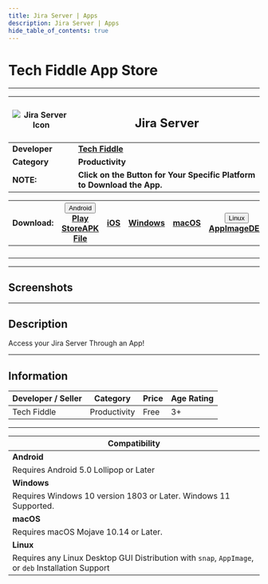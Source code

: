 ```yaml
---
title: Jira Server | Apps
description: Jira Server | Apps
hide_table_of_contents: true
---
```


# Tech Fiddle App Store

---

| ![Jira Server Icon](https://cdn.complabs.in/img/apps/jira-server.png) | <h2>Jira Server</h2>                                                    |
| ---------------------------------------------- | ----------------------------------------------------------------------- |
| **Developer**                                  | [**Tech Fiddle**](https://complabs.in/apps)                               |
| **Category**                                   | **Productivity**                                                        |
| **NOTE:**                                      | **Click on the Button for Your Specific Platform to Download the App.** |

| **Download:** | <div class="dropdown disabled"><button class="disabled button button--primary"><i class="fa-brands fa-android"></i> Android <i class="fa-solid fa-caret-down"></i></button><div class="disabled dropdown-content"><a class="disabled" href="#">Play Store</a><a class="disabled" href="#">APK File</a></div></div> | <a href="#" target="_blank" rel="noopener noreferrer" class="button button--primary disabled"><i class="fa-brands fa-app-store-ios"></i> iOS</a> | <a href="https://github.com/Comp-Labs/Jira-Server/releases/latest/download/Jira-Server.exe" target="_blank" rel="noopener noreferrer" class="button button--primary"><i class="fa-brands fa-windows"></i> Windows</a> | <a href="https://github.com/Comp-Labs/comp-labs-meet/releases/latest/download/Jira-Server.dmg" target="_blank" rel="noopener noreferrer" class="button button--primary"><i class="fa-brands fa-apple"></i> macOS</a> | <div class="dropdown"><button class="button button--primary"><i class="fa-brands fa-linux"></i> Linux <i class="fa-solid fa-caret-down"></i></button><div class="dropdown-content"><a href="https://github.com/Comp-Labs/Jira-Server/releases/latest/download/Jira-Server-x86_64.AppImage">AppImage</a><a href="https://github.com/Comp-Labs/Jira-Server/releases/latest/download/Jira-Server-amd64.deb">DEB</a></div></div> |
| :-----------: | :----------------------------------------------------------------------------------------------------------------------------------------------------------------------------------------------------------------------------------------------------------------------------------------------------------------: | :--------------------------------------------------------------------------------------------------------------------------------------------: | :-------------------------------------------------------------------------------------------------------------------------------------------------------------------------------------------------------------------: | :------------------------------------------------------------------------------------------------------------------------------------------------------------------------------------------------------------------: | :--------------------------------------------------------------------------------------------------------------------------------------------------------------------------------------------------------------------------------------------------------------------------------------------------------------------------------------------------------------------------------------------------------------------------: |
|               |                                                                                                                                                                                                                                                                                                                    |                                                                                                                                                |                                                                                                                                                                                                                       |                                                                                                                                                                                                                      |                                                                                                                                                                                                                                                                                                                                                                                                                              |
|               |                                                                                                                                                                                                                                                                                                                    |                                                                                                                                                |                                                                                                                                                                                                                       |                                                                                                                                                                                                                      |                                                                                                                                                                                                                                                                                                                                                                                                                              |
|               |                                                                                                                                                                                                                                                                                                                    |                                                                                                                                                |                                                                                                                                                                                                                       |                                                                                                                                                                                                                      |                                                                                                                                                                                                                                                                                                                                                                                                                              |
|               |                                                                                                                                                                                                                                                                                                                    |                                                                                                                                                |                                                                                                                                                                                                                       |                                                                                                                                                                                                                      |                                                                                                                                                                                                                                                                                                                                                                                                                              |

---

## Screenshots

<Tabs className="unique-tabs">
  <TabItem value="Windows">
    <ShowcaseCarousel
      aspectRatio={6000 / 4000}
      sites={[
        {
          name: "Windows Screenshot 1",
          image:
            "https://cdn.complabs.in/img/default.jpg",
          url: "",
        },
        {
          name: "Windows Screenshot 2",
          image:
            "https://cdn.complabs.in/img/default.jpg",
          url: "",
        },
        {
          name: "Windows Screenshot 3",
          image:
            "https://cdn.complabs.in/img/default.jpg",
          url: "",
        },
      ]}
    />
  </TabItem>
  <TabItem value="macOS">
    <ShowcaseCarousel
      aspectRatio={6000 / 4000}
      sites={[
        {
          name: "macOS Screenshot 1",
          image: "https://cdn.complabs.in/img/default.jpg",
          url: "",
        },
        {
          name: "macOS Screenshot 2",
          image: "https://cdn.complabs.in/img/default.jpg",
          url: "",
        },
        {
          name: "macOS Screenshot 3",
          image: "https://cdn.complabs.in/img/default.jpg",
          url: "",
        },
      ]}
    />
  </TabItem>
  <TabItem value="Linux">
    <ShowcaseCarousel
      aspectRatio={799 / 636}
      sites={[
        {
          name: "Linux Screenshot 1",
          image:
            "https://cdn.complabs.in/img/default.jpg",
          url: "",
        },
        {
          name: "Linux Screenshot 2",
          image:
            "https://cdn.complabs.in/img/default.jpg",
          url: "",
        },
        {
          name: "Linux Screenshot 3",
          image:
            "https://cdn.complabs.in/img/default.jpg",
          url: "",
        },
      ]}
    />
  </TabItem>
</Tabs>

---

## Description

Access your Jira Server Through an App!

---

## Information

| Developer / Seller | Category     | Price | Age Rating |
| ------------------ | ------------ | ----- | ---------- |
| Tech Fiddle          | Productivity | Free  | 3+         |

---

| **Compatibility**                                                                                  |
| -------------------------------------------------------------------------------------------------- |
| **Android**                                                                                        |
| Requires Android 5.0 Lollipop or Later                                                             |
| **Windows**                                                                                        |
| Requires Windows 10 version 1803 or Later. Windows 11 Supported.                                   |
| **macOS**                                                                                          |
| Requires macOS Mojave 10.14 or Later.                                                              |
| **Linux**                                                                                          |
| Requires any Linux Desktop GUI Distribution with `snap`, `AppImage`, or `deb` Installation Support |
